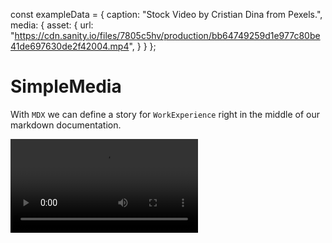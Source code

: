 const exampleData = {
  caption: "Stock Video by Cristian Dina from Pexels.",
  media: {
    asset: {
      url: "https://cdn.sanity.io/files/7805c5hv/production/bb64749259d1e977c80be41de697630de2f42004.mp4",
    }
  }
};

<Meta
  title='Blocks / Media Content / SimpleMedia'
  component={SimpleMedia}
  decorators={[withThemeProvider]}
/>

# SimpleMedia

With `MDX` we can define a story for `WorkExperience` right in the middle of our
markdown documentation.

<Preview>
  <Story name='Default'>
    <SimpleMedia caption={exampleData.caption}>
      <video controls={true} style={{ width: '100%' }}>
        <source src={exampleData.media.asset.url} type='video/mp4' />
      </video>
    </SimpleMedia>
  </Story>
</Preview>
